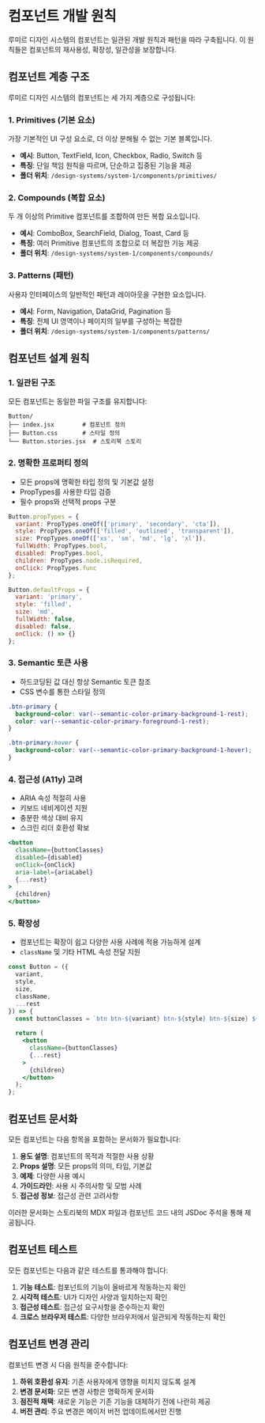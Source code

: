 
<Meta title="Concepts/개발 원칙" />

# 컴포넌트 개발 원칙

루미르 디자인 시스템의 컴포넌트는 일관된 개발 원칙과 패턴을 따라 구축됩니다. 이 원칙들은 컴포넌트의 재사용성, 확장성, 일관성을 보장합니다.

## 컴포넌트 계층 구조

루미르 디자인 시스템의 컴포넌트는 세 가지 계층으로 구성됩니다:

### 1. Primitives (기본 요소)

가장 기본적인 UI 구성 요소로, 더 이상 분해될 수 없는 기본 블록입니다.

- **예시**: Button, TextField, Icon, Checkbox, Radio, Switch 등
- **특징**: 단일 책임 원칙을 따르며, 단순하고 집중된 기능을 제공
- **폴더 위치**: `/design-systems/system-1/components/primitives/`

### 2. Compounds (복합 요소)

두 개 이상의 Primitive 컴포넌트를 조합하여 만든 복합 요소입니다.

- **예시**: ComboBox, SearchField, Dialog, Toast, Card 등
- **특징**: 여러 Primitive 컴포넌트의 조합으로 더 복잡한 기능 제공
- **폴더 위치**: `/design-systems/system-1/components/compounds/`

### 3. Patterns (패턴)

사용자 인터페이스의 일반적인 패턴과 레이아웃을 구현한 요소입니다.

- **예시**: Form, Navigation, DataGrid, Pagination 등
- **특징**: 전체 UI 영역이나 페이지의 일부를 구성하는 복잡한
- **폴더 위치**: `/design-systems/system-1/components/patterns/`

## 컴포넌트 설계 원칙

### 1. 일관된 구조

모든 컴포넌트는 동일한 파일 구조를 유지합니다:

```
Button/
├── index.jsx        # 컴포넌트 정의
├── Button.css       # 스타일 정의
└── Button.stories.jsx  # 스토리북 스토리
```

### 2. 명확한 프로퍼티 정의

- 모든 props에 명확한 타입 정의 및 기본값 설정
- PropTypes를 사용한 타입 검증
- 필수 props와 선택적 props 구분

```jsx
Button.propTypes = {
  variant: PropTypes.oneOf(['primary', 'secondary', 'cta']),
  style: PropTypes.oneOf(['filled', 'outlined', 'transparent']),
  size: PropTypes.oneOf(['xs', 'sm', 'md', 'lg', 'xl']),
  fullWidth: PropTypes.bool,
  disabled: PropTypes.bool,
  children: PropTypes.node.isRequired,
  onClick: PropTypes.func
};

Button.defaultProps = {
  variant: 'primary',
  style: 'filled',
  size: 'md',
  fullWidth: false,
  disabled: false,
  onClick: () => {}
};
```

### 3. Semantic 토큰 사용

- 하드코딩된 값 대신 항상 Semantic 토큰 참조
- CSS 변수를 통한 스타일 정의

```css
.btn-primary {
  background-color: var(--semantic-color-primary-background-1-rest);
  color: var(--semantic-color-primary-foreground-1-rest);
}

.btn-primary:hover {
  background-color: var(--semantic-color-primary-background-1-hover);
}
```

### 4. 접근성 (A11y) 고려

- ARIA 속성 적절히 사용
- 키보드 네비게이션 지원
- 충분한 색상 대비 유지
- 스크린 리더 호환성 확보

```jsx
<button
  className={buttonClasses}
  disabled={disabled}
  onClick={onClick}
  aria-label={ariaLabel}
  {...rest}
>
  {children}
</button>
```

### 5. 확장성

- 컴포넌트는 확장이 쉽고 다양한 사용 사례에 적용 가능하게 설계
- `className` 및 기타 HTML 속성 전달 지원

```jsx
const Button = ({
  variant,
  style,
  size,
  className,
  ...rest
}) => {
  const buttonClasses = `btn btn-${variant} btn-${style} btn-${size} ${className}`;
  
  return (
    <button
      className={buttonClasses}
      {...rest}
    >
      {children}
    </button>
  );
};
```

## 컴포넌트 문서화

모든 컴포넌트는 다음 항목을 포함하는 문서화가 필요합니다:

1. **용도 설명**: 컴포넌트의 목적과 적절한 사용 상황
2. **Props 설명**: 모든 props의 의미, 타입, 기본값
3. **예제**: 다양한 사용 예시
4. **가이드라인**: 사용 시 주의사항 및 모범 사례
5. **접근성 정보**: 접근성 관련 고려사항

이러한 문서화는 스토리북의 MDX 파일과 컴포넌트 코드 내의 JSDoc 주석을 통해 제공됩니다.

## 컴포넌트 테스트

모든 컴포넌트는 다음과 같은 테스트를 통과해야 합니다:

1. **기능 테스트**: 컴포넌트의 기능이 올바르게 작동하는지 확인
2. **시각적 테스트**: UI가 디자인 사양과 일치하는지 확인
3. **접근성 테스트**: 접근성 요구사항을 준수하는지 확인
4. **크로스 브라우저 테스트**: 다양한 브라우저에서 일관되게 작동하는지 확인

## 컴포넌트 변경 관리

컴포넌트 변경 시 다음 원칙을 준수합니다:

1. **하위 호환성 유지**: 기존 사용자에게 영향을 미치지 않도록 설계
2. **변경 문서화**: 모든 변경 사항은 명확하게 문서화
3. **점진적 채택**: 새로운 기능은 기존 기능을 대체하기 전에 나란히 제공
4. **버전 관리**: 주요 변경은 메이저 버전 업데이트에서만 진행 
